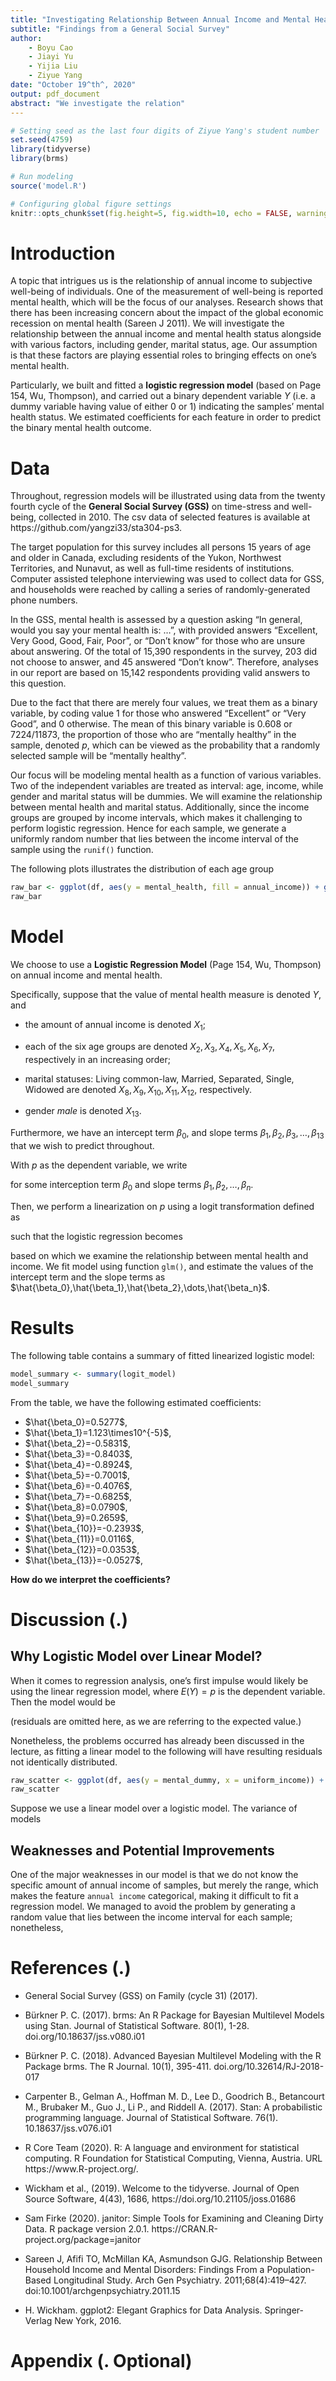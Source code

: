 ```yaml
---
title: "Investigating Relationship Between Annual Income and Mental Health Status using Logistic Regression"
subtitle: "Findings from a General Social Survey"
author: 
    - Boyu Cao
    - Jiayi Yu
    - Yijia Liu
    - Ziyue Yang
date: "October 19^th^, 2020"
output: pdf_document
abstract: "We investigate the relation"
---
```



```r
# Setting seed as the last four digits of Ziyue Yang's student number
set.seed(4759)
library(tidyverse)
library(brms)

# Run modeling
source('model.R')

# Configuring global figure settings
knitr::opts_chunk$set(fig.height=5, fig.width=10, echo = FALSE, warning = FALSE)

```

# Introduction

A topic that intrigues us is the relationship of annual income to subjective well-being of individuals. One of the measurement of well-being is reported mental health, which will be the focus of our analyses. Research shows that there has been increasing concern about the impact of the global economic recession on mental health (Sareen J 2011). We will investigate the relationship between the annual income and mental health status alongside with various factors, including gender, marital status, age. Our assumption is that these factors are playing essential roles to bringing effects on one's mental health.

Particularly, we built and fitted a **logistic regression model** (based on Page 154, Wu, Thompson), and carried out a binary dependent variable $Y$ (i.e. a dummy variable having value of either 0 or 1) indicating the samples' mental health status. We estimated coefficients for each feature in order to predict the binary mental health outcome. 

# Data

Throughout, regression models will be illustrated using data from the twenty fourth cycle of the  **General Social Survey (GSS)** on time-stress and well-being, collected in 2010. The csv data of selected features is available at https://github.com/yangzi33/sta304-ps3.

The target population for this survey includes all persons 15 years of age and older in Canada, excluding residents of the Yukon, Northwest Territories, and Nunavut, as well as full-time residents of institutions. Computer assisted telephone interviewing was used to collect data for GSS, and households were reached by calling a series of randomly-generated phone numbers.

In the GSS, mental health is assessed by a question asking "In general, would you say your mental health is: ...", with provided answers "Excellent, Very Good, Good, Fair, Poor", or "Don't know" for those who are unsure about answering. Of the total of 15,390 respondents in the survey, 203 did not choose to answer, and 45 answered "Don't know". Therefore, analyses in our report are based on 15,142 respondents providing valid answers to this question. 

Due to the fact that there are merely four values, we treat them as a binary variable, by coding value $1$ for those who answered "Excellent" or "Very Good", and $0$ otherwise. The mean of this binary variable is 0.608 or 7224/11873, the proportion of those who are "mentally healthy" in the sample, denoted $p$, which can be viewed as the probability that a randomly selected sample will be "mentally healthy".

Our focus will be modeling mental health as a function of various variables. Two of the independent variables are treated as interval: age, income, while gender and marital status will be dummies. We will examine the relationship between mental health and marital status. Additionally, since the income groups are grouped by income intervals, which makes it challenging to perform logistic regression. Hence for each sample, we generate a uniformly random number that lies between the income interval of the sample using the `runif()` function.

<!-- - Marital status: single, married, living common-law, divorced, and widowed. This will be the main response variable -->
<!-- - Age group of the respondent: by groups of 10 such as "45 to 54". -->
<!-- - Gender of the respondent: male and female. -->
<!-- - Annual income grouped by ranges:  -->
<!--   - No income,  -->
<!--   - Less than \$5000, -->
<!--   - 7788 -->
<!--   - \$0 to \$49,999, \$50,000 to \$100,000, over \$100,000. -->

The following plots illustrates the distribution of each age group

```r
raw_bar <- ggplot(df, aes(y = mental_health, fill = annual_income)) + geom_bar() + labs(title = "Figure 1. Proportion of Mental Health Status Grouped by Annual Income", fill = "Annual Income", subtitle = "Source: Cleaned Dataset.") + ylab("Mental Health Indicator")
raw_bar
```



# Model

We choose to use a **Logistic Regression Model** (Page 154, Wu, Thompson) on annual income and mental health.


Specifically, suppose that the value of mental health measure is denoted $Y$, and 

- the amount of annual income is denoted $X_1$;

- each of the six age groups are denoted $X_2,X_3,X_4,X_5,X_6,X_7$, respectively in an increasing order;

- marital statuses: Living common-law, Married, Separated, Single, Widowed are denoted $X_8,X_9,X_{10},X_{11},X_{12}$, respectively.

- gender *male* is denoted $X_13$.

Furthermore, we have an intercept term $\beta_0$, and slope terms $\beta_1,\beta_2,\beta_3,\dots,\beta_{13}$ that we wish to predict throughout.

With $p$ as the dependent variable, we write 

\begin{equation}\label{eq1}
p=\mathbb{P}(Y=1)=\frac{\exp(\beta_0+\sum_{i=1}^{13} \beta_iX_i)}{1+\exp(\beta_0+\sum^{13}_{i=1}\beta_iX_i)}.
\end{equation}

for some interception term $\beta_0$ and slope terms $\beta_1,\beta_2,\dots,\beta_n$.

Then, we perform a linearization on $p$ using a logit transformation defined as

\begin{equation}\label{eq2}
\mbox{logit}(p):=\log\left(\frac{p}{1-p}\right),
\end{equation}

 such that the logistic regression becomes

\begin{equation}\label{logit}
\log\left( \frac{p}{1-p} \right)=\beta_0+\beta_1X_1+\beta_2X_2+\beta_3X_3+\dots+\beta_{13}X_{13},
\end{equation}

based on which we examine the relationship between mental health and income. We fit model using function `glm()`, and estimate the values of the intercept term and the slope terms as $\hat{\beta_0},\hat{\beta_1},\hat{\beta_2},\dots,\hat{\beta_n}$. 

<!-- Based on $\hat{\beta_0},\hat{\beta_1},\hat{\beta_2},\dots,\hat{\beta_n}$, we can predict mental health of a response outcomes by the annual income -->


# Results

The following table contains a summary of fitted linearized logistic model:

```r
model_summary <- summary(logit_model)
model_summary
```

From the table, we have the following estimated coefficients:

- $\hat{\beta_0}=0.5277$,
- $\hat{\beta_1}=1.123\times10^{-5}$,
- $\hat{\beta_2}=-0.5831$,
- $\hat{\beta_3}=-0.8403$,
- $\hat{\beta_4}=-0.8924$,
- $\hat{\beta_5}=-0.7001$,
- $\hat{\beta_6}=-0.4076$,
- $\hat{\beta_7}=-0.6825$,
- $\hat{\beta_8}=0.0790$,
- $\hat{\beta_9}=0.2659$,
- $\hat{\beta_{10}}=-0.2393$,
- $\hat{\beta_{11}}=0.0116$,
- $\hat{\beta_{12}}=0.0353$,
- $\hat{\beta_{13}}=-0.0527$,

**How do we interpret the coefficients?**


# Discussion (.)

## Why Logistic Model over Linear Model?

When it comes to regression analysis, one's first impulse would likely be using the linear regression model, where
$E(Y)=p$ is the dependent variable. Then the model would be

\begin{equation}\label{linearModel}
p=\beta_0+\beta_1X_1+\beta_2X_2+\dots+\beta_{13}X_{13},
\end{equation}

(residuals are omitted here, as we are referring to the expected value.)

Nonetheless, the problems occurred has already been discussed in the lecture, as fitting a linear model to the following  will have resulting residuals not identically distributed.

```r
raw_scatter <- ggplot(df, aes(y = mental_dummy, x = uniform_income)) + geom_point() + xlab("Annual Income ($)") + ylab("Mental Health Status") + labs(title = "Figure 2. Linear Model on Mental Health Status versus Annual Income") + stat_smooth(method = "lm", col = "red")
raw_scatter
```

Suppose we use a linear model over a logistic model. The variance of models

## Weaknesses and Potential Improvements

One of the major weaknesses in our model is that we do not know the specific amount of annual income of samples, but merely the range, which makes the feature `annual income` categorical, making it difficult to fit a regression model. We managed to avoid the problem by generating a random value that lies between the income interval for each sample; nonetheless, 

# References (.)


<!-- For brms -->
<!-- ######## -->

* General Social Survey (GSS) on Family (cycle 31) (2017).

* Bürkner P. C. (2017). brms: An R Package for Bayesian Multilevel Models using Stan. Journal of Statistical Software. 80(1), 1-28. doi.org/10.18637/jss.v080.i01

* Bürkner P. C. (2018). Advanced Bayesian Multilevel Modeling with the R Package brms. The R Journal. 10(1), 395-411. doi.org/10.32614/RJ-2018-017

<!-- ######## -->

<!-- For Stan -->
<!-- ######## -->

* Carpenter B., Gelman A., Hoffman M. D., Lee D., Goodrich B., Betancourt M., Brubaker M., Guo J., Li P., and Riddell A. (2017). Stan: A probabilistic programming language. Journal of Statistical Software. 76(1). 10.18637/jss.v076.i01

<!-- ######## -->

* R Core Team (2020). R: A language and environment for statistical computing. R Foundation for Statistical
  Computing, Vienna, Austria. URL https://www.R-project.org/.
  
* Wickham et al., (2019). Welcome to the tidyverse. Journal of Open Source Software, 4(43), 1686,
  https://doi.org/10.21105/joss.01686

* Sam Firke (2020). janitor: Simple Tools for Examining and Cleaning Dirty Data. R package version 2.0.1.
  https://CRAN.R-project.org/package=janitor

* Sareen J, Afifi TO, McMillan KA, Asmundson GJG. Relationship Between Household Income and Mental Disorders: Findings   From a Population-Based Longitudinal Study. Arch Gen Psychiatry. 2011;68(4):419–427. doi:10.1001/archgenpsychiatry.2011.15

* H. Wickham. ggplot2: Elegant Graphics for Data Analysis. Springer-Verlag New York, 2016.

# Appendix (. Optional)